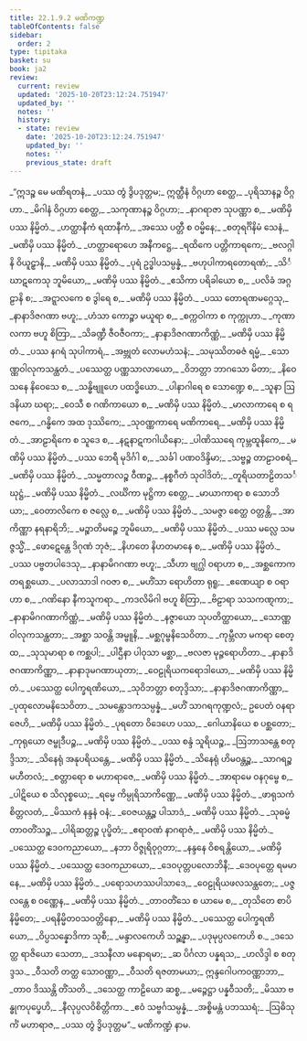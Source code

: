 ```yaml
---
title: 22.1.9.2 မဏိကဏ္ဍ
tableOfContents: false
sidebar:
  order: 2
type: tipitaka
basket: su
book: ja2
review:
  current: review
  updated: '2025-10-20T23:12:24.751947'
  updated_by: ''
  notes: ''
  history:
  - state: review
    date: '2025-10-20T23:12:24.751947'
    updated_by: ''
    notes: ''
    previous_state: draft
---
```



<DynamicBreadcrumb />


<ReviewStatus review={frontmatter.review} showDetails={true} />

<HypothesisAnnotation frontmatter={frontmatter} />

<Division number="1393" book="ja2" e="ch" v="23" p="281">

<Paragraph number="2728" type="verses" book="ja2">
_“ဣဒဉ္စ မေ မဏိရတနံ,_  
_ပဿ တွံ ဒွိပဒုတ္တမ;_  
ဣတ္ထီနံ ဝိဂ္ဂဟာ စေတ္ထ,_  
_ပုရိသာနဉ္စ ဝိဂ္ဂဟာ._  

</Paragraph>

</Division>
<Division number="1394" book="ja2" e="ch" v="23" p="281">

<Paragraph number="2729" type="verses" book="ja2">
_မိဂါနံ ဝိဂ္ဂဟာ စေတ္ထ,_  
_သကုဏာနဉ္စ ဝိဂ္ဂဟာ;_  
_နာဂရာဇာ သုပဏ္ဏာ စ,_  
_မဏိမှိ ပဿ နိမ္မိတံ._  

</Paragraph>

</Division>
<Division number="1395" book="ja2" e="ch" v="23" p="282">

<Paragraph number="2730" type="verses" book="ja2">
_ဟတ္ထာနီကံ ရထာနီကံ,_  
_အဿေ ပတ္တီ စ ဝမ္မိနေ;_  
_စတုရင်္ဂိနိမံ သေနံ,_  
_မဏိမှိ ပဿ နိမ္မိတံ._  

</Paragraph>

</Division>
<Division number="1396" book="ja2" e="ch" v="23" p="282">

<Paragraph number="2731" type="verses" book="ja2">
_ဟတ္ထာရောဟေ အနီကဋ္ဌေ,_  
_ရထိကေ ပတ္တိကာရကေ;_  
_ဗလဂ္ဂါနိ ဝိယူဠှာနိ,_  
_မဏိမှိ ပဿ နိမ္မိတံ._  

</Paragraph>

</Division>
<Division number="1397" book="ja2" e="ch" v="23" p="282">

<Paragraph number="2732" type="verses" book="ja2">
_ပုရံ ဥဒ္ဓါပသမ္ပန္နံ,_  
_ဗဟုပါကာရတောရဏံ;_  
_သိင်္ဃာဋကေသု ဘူမိယော,_  
_မဏိမှိ ပဿ နိမ္မိတံ._  

</Paragraph>

</Division>
<Division number="1398" book="ja2" e="ch" v="23" p="282">

<Paragraph number="2733" type="verses" book="ja2">
_ဧသိကာ ပရိခါယော စ,_  
_ပလိခံ အဂ္ဂဠာနိ စ;_  
_အဋ္ဋာလကေ စ ဒွါရေ စ,_  
_မဏိမှိ ပဿ နိမ္မိတံ._  

</Paragraph>

</Division>
<Division number="1399" book="ja2" e="ch" v="23" p="282">

<Paragraph number="2734" type="verses" book="ja2">
_ပဿ တောရဏမဂ္ဂေသု,_  
_နာနာဒိဇဂဏာ ဗဟူ;_  
_ဟံသာ ကောဉ္စာ မယူရာ စ,_  
_စက္ကဝါကာ စ ကုက္ကုဟာ._  

</Paragraph>

</Division>
<Division number="1400" book="ja2" e="ch" v="23" p="282">

<Paragraph number="2735" type="verses" book="ja2">
_ကုဏာလကာ ဗဟူ စိတြာ,_  
_သိခဏ္ဍီ ဇီဝဇီဝကာ;_  
_နာနာဒိဇဂဏာကိဏ္ဏံ,_  
_မဏိမှိ ပဿ နိမ္မိတံ._  

</Paragraph>

</Division>
<Division number="1401" book="ja2" e="ch" v="23" p="282">

<Paragraph number="2736" type="verses" book="ja2">
_ပဿ နဂရံ သုပါကာရံ,_  
_အဗ္ဘုတံ လောမဟံသနံ;_  
_သမုဿိတဓဇံ ရမ္မံ,_  
_သောဏ္ဏဝါလုကသန္ထတံ._  

</Paragraph>

</Division>
<Division number="1402" book="ja2" e="ch" v="23" p="282">

<Paragraph number="2737" type="verses" book="ja2">
_ပဿေတ္ထ ပဏ္ဏသာလာယော,_  
_ဝိဘတ္တာ ဘာဂသော မိတာ;_  
_နိဝေသနေ နိဝေသေ စ,_  
_သန္ဓိဗျူဟေ ပထဒ္ဓိယော._  

</Paragraph>

</Division>
<Division number="1403" book="ja2" e="ch" v="23" p="282">

<Paragraph number="2738" type="verses" book="ja2">
_ပါနာဂါရေ စ သောဏ္ဍေ စ,_  
_သူနာ ဩဒနိယာ ဃရာ;_  
_ဝေသီ စ ဂဏိကာယော စ,_  
_မဏိမှိ ပဿ နိမ္မိတံ._  

</Paragraph>

</Division>
<Division number="1404" book="ja2" e="ch" v="23" p="282">

<Paragraph number="2739" type="verses" book="ja2">
_မာလာကာရေ စ ရဇကေ,_  
_ဂန္ဓိကေ အထ ဒုဿိကေ;_  
_သုဝဏ္ဏကာရေ မဏိကာရေ,_  
_မဏိမှိ ပဿ နိမ္မိတံ._  

</Paragraph>

</Division>
<Division number="1405" book="ja2" e="ch" v="23" p="282">

<Paragraph number="2740" type="verses" book="ja2">
_အာဠာရိကေ စ သူဒေ စ,_  
_နဋနာဋကဂါယိနော;_  
_ပါဏိဿရေ ကုမ္ဘထူနိကေ,_  
_မဏိမှိ ပဿ နိမ္မိတံ._  

</Paragraph>

</Division>
<Division number="1406" book="ja2" e="ch" v="23" p="282">

<Paragraph number="2741" type="verses" book="ja2">
_ပဿ ဘေရီ မုဒိင်္ဂါ စ,_  
_သင်္ခါ ပဏဝဒိန္ဒိမာ;_  
_သဗ္ဗဉ္စ တာဠာဝစရံ,_  
_မဏိမှိ ပဿ နိမ္မိတံ._  

</Paragraph>

</Division>
<Division number="1407" book="ja2" e="ch" v="23" p="283">

<Paragraph number="2742" type="verses" book="ja2">
_သမ္မတာလဉ္စ ဝီဏဉ္စ,_  
_နစ္စဂီတံ သုဝါဒိတံ;_  
_တူရိယတာဠိတသင်္ဃုဋ္ဌံ,_  
_မဏိမှိ ပဿ နိမ္မိတံ._  

</Paragraph>

</Division>
<Division number="1408" book="ja2" e="ch" v="23" p="283">

<Paragraph number="2743" type="verses" book="ja2">
_လင်္ဃိကာ မုဋ္ဌိကာ စေတ္ထ,_  
_မာယာကာရာ စ သောဘိယာ;_  
_ဝေတာလိကေ စ ဇလ္လေ စ,_  
_မဏိမှိ ပဿ နိမ္မိတံ._  

</Paragraph>

</Division>
<Division number="1409" book="ja2" e="ch" v="23" p="283">

<Paragraph number="2744" type="verses" book="ja2">
_သမဇ္ဇာ စေတ္ထ ဝတ္တန္တိ,_  
_အာကိဏ္ဏာ နရနာရိဘိ;_  
_မဉ္စာတိမဉ္စေ ဘူမိယော,_  
_မဏိမှိ ပဿ နိမ္မိတံ._  

</Paragraph>

</Division>
<Division number="1410" book="ja2" e="ch" v="23" p="283">

<Paragraph number="2745" type="verses" book="ja2">
_ပဿ မလ္လေ သမဇ္ဇသ္မိံ,_  
_ဖောဋေန္တေ ဒိဂုဏံ ဘုဇံ;_  
_နိဟတေ နိဟတမာနေ စ,_  
_မဏိမှိ ပဿ နိမ္မိတံ._  

</Paragraph>

</Division>
<Division number="1411" book="ja2" e="ch" v="23" p="283">

<Paragraph number="2746" type="verses" book="ja2">
_ပဿ ပဗ္ဗတပါဒေသု,_  
_နာနာမိဂဂဏာ ဗဟူ;_  
_သီဟာ ဗျဂ္ဃါ ဝရာဟာ စ,_  
_အစ္ဆကောကတရစ္ဆယော._  

</Paragraph>

</Division>
<Division number="1412" book="ja2" e="ch" v="23" p="283">

<Paragraph number="2747" type="verses" book="ja2">
_ပလာသာဒါ ဂဝဇာ စ,_  
_မဟိံသာ ရောဟိတာ ရုရူ;_  
_ဧဏေယျာ စ ဝရာဟာ စ,_  
_ဂဏိနော နီကသူကရာ._  

</Paragraph>

</Division>
<Division number="1413" book="ja2" e="ch" v="23" p="283">

<Paragraph number="2748" type="verses" book="ja2">
_ကဒလိမိဂါ ဗဟူ စိတြာ,_  
_ဗိဠာရာ သသကဏ္ဋကာ;_  
_နာနာမိဂဂဏာကိဏ္ဏံ,_  
_မဏိမှိ ပဿ နိမ္မိတံ._  

</Paragraph>

</Division>
<Division number="1414" book="ja2" e="ch" v="23" p="283">

<Paragraph number="2749" type="verses" book="ja2">
_နဇ္ဇာယော သုပတိတ္ထာယော,_  
_သောဏ္ဏဝါလုကသန္ထတာ;_  
_အစ္ဆာ သဝန္တိ အမ္ဗူနိ,_  
_မစ္ဆဂုမ္ဗနိသေဝိတာ._  

</Paragraph>

</Division>
<Division number="1415" book="ja2" e="ch" v="23" p="283">

<Paragraph number="2750" type="verses" book="ja2">
_ကုမ္ဘီလာ မကရာ စေတ္ထ,_  
_သုသုမာရာ စ ကစ္ဆပါ;_  
_ပါဌီနာ ပါဝုသာ မစ္ဆာ,_  
_ဗလဇာ မုဉ္ဇရောဟိတာ._  

</Paragraph>

</Division>
<Division number="1416" book="ja2" e="ch" v="23" p="283">

<Paragraph number="2751" type="verses" book="ja2">
_နာနာဒိဇဂဏာကိဏ္ဏာ,_  
_နာနာဒုမဂဏာယုတာ;_  
_ဝေဠုရိယကရောဒါယော,_  
_မဏိမှိ ပဿ နိမ္မိတံ._  

</Paragraph>

</Division>
<Division number="1417" book="ja2" e="ch" v="23" p="283">

<Paragraph number="2752" type="verses" book="ja2">
_ပဿေတ္ထ ပေါက္ခရဏိယော,_  
_သုဝိဘတ္တာ စတုဒ္ဒိသာ;_  
_နာနာဒိဇဂဏာကိဏ္ဏာ,_  
_ပုထုလောမနိသေဝိတာ._  

</Paragraph>

</Division>
<Division number="1418" book="ja2" e="ch" v="23" p="283">

<Paragraph number="2753" type="verses" book="ja2">
_သမန္တောဒကသမ္ပန္နံ,_  
_မဟိံ သာဂရကုဏ္ဍလံ;_  
ဥပေတံ ဝနရာဇေဟိ,_  
_မဏိမှိ ပဿ နိမ္မိတံ._  

</Paragraph>

</Division>
<Division number="1419" book="ja2" e="ch" v="23" p="283">

<Paragraph number="2754" type="verses" book="ja2">
_ပုရတော ဝိဒေဟေ ပဿ,_  
_ဂေါယာနိယေ စ ပစ္ဆတော;_  
_ကုရုယော ဇမ္ဗုဒီပဉ္စ,_  
_မဏိမှိ ပဿ နိမ္မိတံ._  

</Paragraph>

</Division>
<Division number="1420" book="ja2" e="ch" v="23" p="284">

<Paragraph number="2755" type="verses" book="ja2">
_ပဿ စန္ဒံ သူရိယဉ္စ,_  
_ဩဘာသန္တေ စတုဒ္ဒိသာ;_  
_သိနေရုံ အနုပရိယန္တေ,_  
_မဏိမှိ ပဿ နိမ္မိတံ._  

</Paragraph>

</Division>
<Division number="1421" book="ja2" e="ch" v="23" p="284">

<Paragraph number="2756" type="verses" book="ja2">
_သိနေရုံ ဟိမဝန္တဉ္စ,_  
_သာဂရဉ္စ မဟီတလံ;_  
_စတ္တာရော စ မဟာရာဇေ,_  
_မဏိမှိ ပဿ နိမ္မိတံ._  

</Paragraph>

</Division>
<Division number="1422" book="ja2" e="ch" v="23" p="284">

<Paragraph number="2757" type="verses" book="ja2">
_အာရာမေ ဝနဂုမ္ဗေ စ,_  
_ပါဋိယေ စ သိလုစ္စယေ;_  
_ရမ္မေ ကိမ္ပုရိသာကိဏ္ဏေ,_  
_မဏိမှိ ပဿ နိမ္မိတံ._  

</Paragraph>

</Division>
<Division number="1423" book="ja2" e="ch" v="23" p="284">

<Paragraph number="2758" type="verses" book="ja2">
_ဖာရုသကံ စိတ္တလတံ,_  
_မိဿကံ နန္ဒနံ ဝနံ;_  
_ဝေဇယန္တဉ္စ ပါသာဒံ,_  
_မဏိမှိ ပဿ နိမ္မိတံ._  

</Paragraph>

</Division>
<Division number="1424" book="ja2" e="ch" v="23" p="284">

<Paragraph number="2759" type="verses" book="ja2">
_သုဓမ္မံ တာဝတိံသဉ္စ,_  
_ပါရိဆတ္တဉ္စ ပုပ္ဖိတံ;_  
_ဧရာဝဏံ နာဂရာဇံ,_  
_မဏိမှိ ပဿ နိမ္မိတံ._  

</Paragraph>

</Division>
<Division number="1425" book="ja2" e="ch" v="23" p="284">

<Paragraph number="2760" type="verses" book="ja2">
_ပဿေတ္ထ ဒေဝကညာယော,_  
_နဘာ ဝိဇ္ဇုရိဝုဂ္ဂတာ;_  
_နန္ဒနေ ဝိစရန္တိယော,_  
_မဏိမှိ ပဿ နိမ္မိတံ._  

</Paragraph>

</Division>
<Division number="1426" book="ja2" e="ch" v="23" p="284">

<Paragraph number="2761" type="verses" book="ja2">
_ပဿေတ္ထ ဒေဝကညာယော,_  
_ဒေဝပုတ္တပလောဘိနီ;_  
_ဒေဝပုတ္တေ ရမမာနေ,_  
_မဏိမှိ ပဿ နိမ္မိတံ._  

</Paragraph>

</Division>
<Division number="1427" book="ja2" e="ch" v="23" p="284">

<Paragraph number="2762" type="verses" book="ja2">
_ပရောသဟဿပါသာဒေ,_  
_ဝေဠုရိယဖလသန္ထတေ;_  
_ပဇ္ဇလန္တေ စ ဝဏ္ဏေန,_  
_မဏိမှိ ပဿ နိမ္မိတံ._  

</Paragraph>

</Division>
<Division number="1428" book="ja2" e="ch" v="23" p="284">

<Paragraph number="2763" type="verses" book="ja2">
_တာဝတိံသေ စ ယာမေ စ,_  
_တုသိတေ စာပိ နိမ္မိတေ;_  
_ပရနိမ္မိတဝသဝတ္တိနော,_  
_မဏိမှိ ပဿ နိမ္မိတံ._  

</Paragraph>

</Division>
<Division number="1429" book="ja2" e="ch" v="23" p="284">

<Paragraph number="2764" type="verses" book="ja2">
_ပဿေတ္ထ ပေါက္ခရဏိယော,_  
_ဝိပ္ပသန္နောဒိကာ သုစီ;_  
_မန္ဒာလကေဟိ သဉ္ဆန္နာ,_  
_ပဒုမုပ္ပလကေဟိ စ._  

</Paragraph>

</Division>
<Division number="1430" book="ja2" e="ch" v="23" p="284">

<Paragraph number="2765" type="verses" book="ja2">
_ဒသေတ္ထ ရာဇိယော သေတာ,_  
_ဒသနီလာ မနောရမာ;_  
_ဆ ပိင်္ဂလာ ပန္နရသ,_  
_ဟလိဒ္ဒါ စ စတုဒ္ဒသ._  

</Paragraph>

</Division>
<Division number="1431" book="ja2" e="ch" v="23" p="284">

<Paragraph number="2766" type="verses" book="ja2">
_ဝီသတိ တတ္ထ သောဝဏ္ဏာ,_  
_ဝီသတိ ရဇတာမယာ;_  
ဣန္ဒဂေါပကဝဏ္ဏာဘာ,_  
_တာဝ ဒိဿန္တိ တိံသတိ._  

</Paragraph>

</Division>
<Division number="1432" book="ja2" e="ch" v="23" p="284">

<Paragraph number="2767" type="verses" book="ja2">
_ဒသေတ္ထ ကာဠိယော ဆစ္စ,_  
_မဉ္ဇေဋ္ဌာ ပန္နဝီသတိ;_  
_မိဿာ ဗန္ဓုကပုပ္ဖေဟိ,_  
_နီလုပ္ပလဝိစိတ္တိကာ._  

</Paragraph>

</Division>
<Division number="1433" book="ja2" e="ch" v="23" p="285">

<Paragraph number="2768" type="verses" book="ja2">
_ဧဝံ သဗ္ဗင်္ဂသမ္ပန္နံ,_  
_အစ္စိမန္တံ ပဘဿရံ;_  
_ဩဓိသုင်္ကံ မဟာရာဇ,_  
_ပဿ တွံ ဒွိပဒုတ္တမ”._  


</Paragraph>
</Division>

<Paragraph number="2769" type="center" book="ja2">
မဏိကဏ္ဍံ နာမ.
</Paragraph>